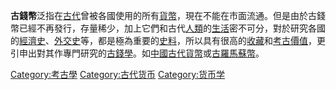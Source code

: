 '''古錢幣'''泛指在[[古代|古代]]曾被各國使用的所有[[貨幣|貨幣]]，現在不能在市面流通。但是由於古錢幣已經不再發行，存量稀少，加上它們和古代[[人類|人類]]的[[生活|生活]]密不可分，對於研究各國的[[經濟史|經濟史]]、[[外交史|外交史]]等，都是極為重要的[[史料|史料]]，所以具有很高的[[收藏|收藏]]和[[考古|考古]][[價值|價值]]，更引申出對其作專門研究的[[古錢學|古錢學]]。如[[中國古代貨幣|中國古代貨幣]]或[[古羅馬|古羅馬]][[蘇幣|蘇幣]]。

{{Archaeology-stub}}
[[Category:考古學|Category:考古學]]
[[Category:古代货币|Category:古代货币]]
[[Category:货币学|Category:货币学]]